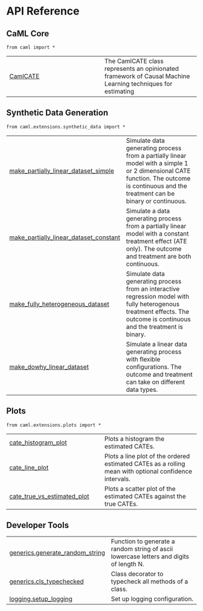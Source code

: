 # API Reference {.doc .doc-index}

## CaML Core

`from caml import *`

| | |
| --- | --- |
| [CamlCATE](CamlCATE.qmd#caml.CamlCATE) | The CamlCATE class represents an opinionated framework of Causal Machine Learning techniques for estimating |

## Synthetic Data Generation

`from caml.extensions.synthetic_data import *`

| | |
| --- | --- |
| [make_partially_linear_dataset_simple](make_partially_linear_dataset_simple.qmd#caml.extensions.synthetic_data.make_partially_linear_dataset_simple) | Simulate data generating process from a partially linear model with a simple 1 or 2 dimensional CATE function. The outcome is continuous and the treatment can be binary or continuous. |
| [make_partially_linear_dataset_constant](make_partially_linear_dataset_constant.qmd#caml.extensions.synthetic_data.make_partially_linear_dataset_constant) | Simulate a data generating process from a partially linear model with a constant treatment effect (ATE only). The outcome and treatment are both continuous. |
| [make_fully_heterogeneous_dataset](make_fully_heterogeneous_dataset.qmd#caml.extensions.synthetic_data.make_fully_heterogeneous_dataset) | Simulate data generating process from an interactive regression model with fully heterogenous treatment effects. The outcome is continuous and the treatment is binary. |
| [make_dowhy_linear_dataset](make_dowhy_linear_dataset.qmd#caml.extensions.synthetic_data.make_dowhy_linear_dataset) | Simulate a linear data generating process with flexible configurations. The outcome and treatment can take on different data types. |

## Plots

`from caml.extensions.plots import *`

| | |
| --- | --- |
| [cate_histogram_plot](cate_histogram_plot.qmd#caml.extensions.plots.cate_histogram_plot) | Plots a histogram the estimated CATEs. |
| [cate_line_plot](cate_line_plot.qmd#caml.extensions.plots.cate_line_plot) | Plots a line plot of the ordered estimated CATEs as a rolling mean with optional confidence intervals. |
| [cate_true_vs_estimated_plot](cate_true_vs_estimated_plot.qmd#caml.extensions.plots.cate_true_vs_estimated_plot) | Plots a scatter plot of the estimated CATEs against the true CATEs. |

## Developer Tools

| | |
| --- | --- |
| [generics.generate_random_string](generics.generate_random_string.qmd#caml.generics.generate_random_string) | Function to generate a random string of ascii lowercase letters and digits of length N. |
| [generics.cls_typechecked](generics.cls_typechecked.qmd#caml.generics.cls_typechecked) | Class decorator to typecheck all methods of a class. |
| [logging.setup_logging](logging.setup_logging.qmd#caml.logging.setup_logging) | Set up logging configuration. |